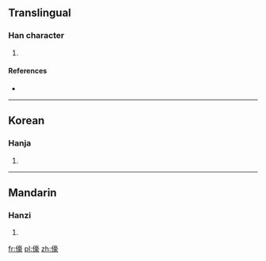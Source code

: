 ==Translingual==

===Han character===
{{Han char|rn=9|rad=人|as=14|sn=16|four=|canj=人卜口人 (OYRO)}}

# {{defn|Han|sort=人14}}

====References====
* {{Han ref|kx=0121.040|dkj=01240|hdz=10231.120|uh=512B|ud=20779}}

----

==Korean==

===Hanja===
{{ko-hanja|hangeul=호|rv=ho|mr=ho}}

# {{defn|lang=ko|sort=人14}}

----

==Mandarin==

===Hanzi===
{{cmn-hanzi|pin=[[háo]] ([[hao2]])|wg=hao<sup>2</sup>}}

# {{defn|lang=cmn|sort=人14}}

[[fr:儫]]
[[pl:儫]]
[[zh:儫]]